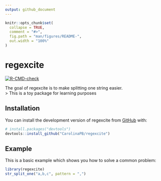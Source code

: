 ```yaml
---
output: github_document
---
```



```r
knitr::opts_chunk$set(
  collapse = TRUE,
  comment = "#>",
  fig.path = "man/figures/README-",
  out.width = "100%"
)
```

# regexcite

<!-- badges: start -->
[![R-CMD-check](https://github.com/CarolinaPB/regexcite/actions/workflows/R-CMD-check.yaml/badge.svg)](https://github.com/CarolinaPB/regexcite/actions/workflows/R-CMD-check.yaml)
<!-- badges: end -->

The goal of regexcite is to make splitting one string easier.  
> This is a toy package for learning purposes

## Installation

You can install the development version of regexcite from [GitHub](https://github.com/) with:

``` r
# install.packages("devtools")
devtools::install_github("CarolinaPB/regexcite")
```

## Example

This is a basic example which shows you how to solve a common problem:

```r
library(regexcite)
str_split_one("a,b,c", pattern = ",")
```

